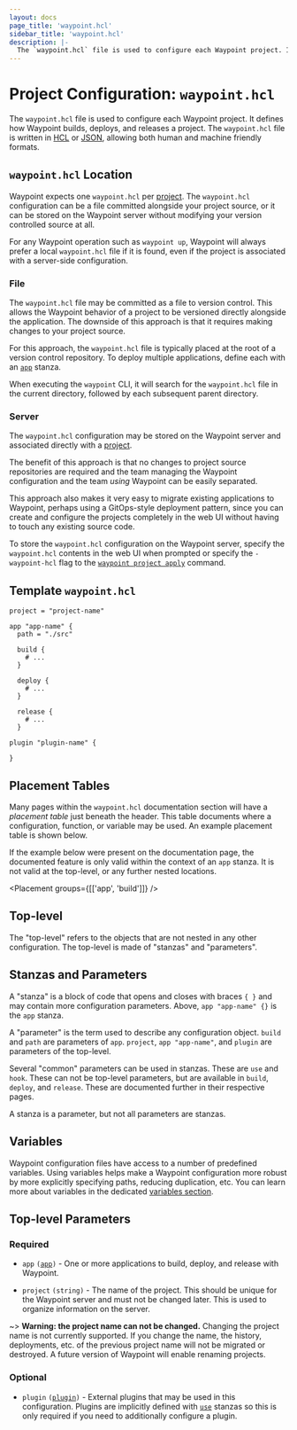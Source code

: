 ```yaml
---
layout: docs
page_title: 'waypoint.hcl'
sidebar_title: 'waypoint.hcl'
description: |-
  The `waypoint.hcl` file is used to configure each Waypoint project. It defines how Waypoint builds, deploys, and releases a project.
---
```


# Project Configuration: `waypoint.hcl`

The `waypoint.hcl` file is used to configure each Waypoint project. It defines
how Waypoint builds, deploys, and releases a project. The `waypoint.hcl` file is
written in [HCL](/docs/waypoint-hcl/syntax) or [JSON](/docs/waypoint-hcl/syntax/json),
allowing both human and machine friendly formats.

## `waypoint.hcl` Location

Waypoint expects one `waypoint.hcl` per [project](/docs/projects).
The `waypoint.hcl` configuration can be a file committed alongside your
project source, or it can be stored on the Waypoint server without modifying
your version controlled source at all.

For any Waypoint operation such as `waypoint up`, Waypoint will always prefer
a local `waypoint.hcl` file if it is found, even if the project is associated
with a server-side configuration.

### File

The `waypoint.hcl` file may be committed as a file
to version control. This allows the Waypoint behavior of a project to be
versioned directly alongside the application. The downside of this approach
is that it requires making changes to your project source.

For this approach, the `waypoint.hcl` file is typically placed at the root
of a version control repository. To deploy multiple applications, define each
with an [`app`][app] stanza.

When executing the `waypoint` CLI, it will search for the `waypoint.hcl` file
in the current directory, followed by each subsequent parent directory.

### Server

The `waypoint.hcl` configuration may be stored on the Waypoint server
and associated directly with a [project](/docs/projects).

The benefit of this approach is that no changes to project source repositories
are required and the team managing the Waypoint configuration and the team
_using_ Waypoint can be easily separated.

This approach also makes it very easy to migrate existing applications to
Waypoint, perhaps using a GitOps-style deployment pattern, since you can
create and configure the projects completely in the web UI without having
to touch any existing source code.

To store the `waypoint.hcl` configuration on the Waypoint server, specify
the `waypoint.hcl` contents in the web UI when prompted or specify the
`-waypoint-hcl` flag to the [`waypoint project apply`](/commands/project-apply)
command.

## Template `waypoint.hcl`

```hcl
project = "project-name"

app "app-name" {
  path = "./src"

  build {
    # ...
  }

  deploy {
    # ...
  }

  release {
    # ...
  }

plugin "plugin-name" {

}
```

## Placement Tables

Many pages within the `waypoint.hcl` documentation section will have
a _placement table_ just beneath the header. This table documents where
a configuration, function, or variable may be used. An example placement
table is shown below.

If the example below were present on the documentation page, the documented
feature is only valid within the context of an `app` stanza. It is not valid
at the top-level, or any further nested locations.

<Placement groups={[['app', 'build']]} />

## Top-level

The "top-level" refers to the objects that are not nested in any other
configuration. The top-level is made of "stanzas" and "parameters".

## Stanzas and Parameters

A "stanza" is a block of code that opens and closes with braces `{ }`
and may contain more configuration parameters. Above, `app "app-name" {}` is
the `app` stanza.

A "parameter" is the term used to describe any configuration object. `build`
and `path` are parameters of `app`. `project`, `app "app-name"`, and `plugin`
are parameters of the top-level.

Several "common" parameters can be used in stanzas. These are `use` and `hook`.
These can not be top-level parameters, but are available in `build`, `deploy`,
and `release`. These are documented further in their respective pages.

A stanza is a parameter, but not all parameters are stanzas.

## Variables

Waypoint configuration files have access to a number of predefined variables.
Using variables helps make a Waypoint configuration more robust by more
explicitly specifying paths, reducing duplication, etc. You can learn more about
variables in the dedicated [variables section](/docs/waypoint-hcl/variables).

## Top-level Parameters

### Required

- `app` <code>([app][app])</code> - One or more applications to build, deploy,
  and release with Waypoint.

- `project` `(string)` - The name of the project. This should be unique
  for the Waypoint server and must not be changed later. This is used to
  organize information on the server.

~> **Warning: the project name can not be changed.** Changing the project
name is not currently supported. If you change the name, the history,
deployments, etc. of the previous project name will not be migrated or destroyed.
A future version of Waypoint will enable renaming projects.

### Optional

- `plugin` <code>([plugin][plugin])</code> - External plugins that may be
  used in this configuration. Plugins are implicitly defined with
  [`use`](/docs/waypoint-hcl/use) stanzas so this is only required if you
  need to additionally configure a plugin.

[app]: /docs/waypoint-hcl/app 'App Stanza'
[plugin]: /docs/waypoint-hcl/plugin 'Plugin Stanza'
